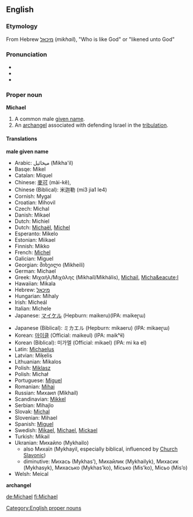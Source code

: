 ==English==
[[Category:English proper nouns]]
===Etymology===
From Hebrew [[מיכאל]] (''mikhail''), "Who is like God" or "likened unto God"

===Pronunciation===
*{{AHD|mī'kəl}}
*{{IPA|/ˈmɪkəl/}}
*{{SAMPA|/"maIk@l/}}

===Proper noun===
'''Michael'''

#A common male [[given name]].
#An [[archangel]] associated with defending Israel in the [[tribulation]].

====Translations====

'''male given name'''
{{top}}
*Arabic: &#1605;&#1610;&#1582;&#1575;&#1574;&#1610;&#1604;  (Mikha'il) 
*Basqe: Mikel 
*Catalan: Miquel 
*Chinese: [[麥可]] (mài-kě), 
*Chinese (Biblical): &#31859;&#36838;&#21202; (mi3 jia1 le4)
*Cornish: Mygal 
*Croatian: Mihovil 
*Czech: Michal 
*Danish: Mikael 
*Dutch: Michiel 
*Dutch: [[Michaël]], [[Michel]]
*Esperanto: Mikelo 
*Estonian: Miikael 
*Finnish: Mikko 
*French: [[Michel]]
*Galician: Miguel 
*Georgian: &#4315;&#4312;&#4334;&#4308;&#4312;&#4314;&#4312; (Mikheili) 
*German: Michael
*Greek: &#924;&#953;&#967;&#945;&#942;&#955;/&#924;&#953;&#967;&#940;&#955;&#951;&#962; (Mikha&#237;l/Mikh&#225;lis), [[Michail]], [[Micha&eacute;l]]
*Hawaiian: Mikala 
*Hebrew: [[מיכאל]]
*Hungarian: Mihaly 
*Irish: M&#237;che&#225;l 
*Italian: Michele 
*Japanese: [[マイケル]] (Hepburn: maikeru)(IPA: maikeɽɯ)
{{mid}}
*Japanese (Biblical): &#12511;&#12459;&#12456;&#12523; (Hepburn: mikaeru) (IPA: mikaeɽɯ)
*Korean: [[마이클]] (Official: maikeul) (IPA: maikʰɨl)
*Korean (Biblical): &#48120;&#44032;&#50648; (Official: mikael) (IPA: mi ka el)
*Latin: [[Michaelus]]
*Latvian: Mi&#311;elis 
*Lithuanian: Mikalos 
*Polish: [[Miklasz]]
*Polish: Micha&#322; 
*Portuguese: [[Miguel]]
*Romanian: [[Mihai]]
*Russian: Михаил (Mikhaíl)
*Scandinavian: [[Mikkel]]
*Serbian: Mihajlo 
*Slovak: [[Michal]]
*Slovenian: Mihael 
*Spanish: [[Miguel]]
*Swedish: [[Mikael]], [[Michael]], [[Mickael]]
*Turkish: Mikail 
*Ukranian: &#1052;&#1080;&#1093;&#1072;&#1081;&#1083;&#1086; (Mykhailo) 
** also M&#1080;&#1093;&#1072;&#1111;&#1083; (Mykhayil, especially biblical, influenced by [[w:Church Slavonic language |Church Slavonic]])
** diminutive: &#1052;&#1080;&#1093;&#1072;&#1089;&#1100; (&#1052;ykhas&rsquo;), &#1052;&#1080;&#1093;&#1072;&#1081;&#1083;&#1080;&#1082; (Mykhailyk), &#1052;&#1080;&#1093;&#1072;&#1089;&#1080;&#1082; (Mykhasyk), &#1052;&#1080;&#1093;&#1072;&#1089;&#1100;&#1082;&#1086; (Mykhas&rsquo;ko), &#1052;&#1110;&#1089;&#1100;&#1082;&#1086; (Mis&rsquo;ko), &#1052;&#1110;&#1089;&#1100;&#1086; (Mis&rsquo;o)
*Welsh: Meical 
{{bottom}}

'''archangel'''
{{top}}
{{mid}}
{{bottom}}

[[de:Michael]]
[[fi:Michael]]